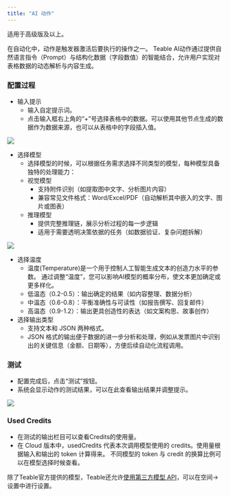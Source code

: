 ```yaml
---
title: "AI 动作"
---
```

<Tip> 适用于高级版及以上。 </Tip>

在自动化中，动作是触发器激活后要执行的操作之一。
Teable AI动作通过提供自然语言指令（Prompt）与结构化数据（字段数值）的智能结合，允许用户实现对表格数据的动态解析与内容生成。

### 配置过程
- 输入提示 
  - 输入自定提示词。
  - 点击输入框右上角的“+”号选择表格中的数据。可以使用其他节点生成的数据作为数据来源，也可以从表格中的字段插入值。

![](/images/2025-04-11-12-14-31.png)

- 选择模型
  - 选择模型的时候，可以根据任务需求选择不同类型的模型，每种模型具备独特的处理能力：
  - 视觉模型 
    - 支持附件识别（如提取图中文字、分析图片内容）
    - 兼容常见文件格式：Word/Excel/PDF（自动解析其中嵌入的文字、图片或图表）
  - 推理模型 
    - 提供完整推理链，展示分析过程的每一步逻辑
    - 适用于需要透明决策依据的任务（如数据验证、复杂问题拆解）

![](/images/2025-04-17-11-50-40.png)

- 选择温度
  - 温度(Temperature)是一个用于控制人工智能生成文本的创造力水平的参数。 通过调整“温度”，您可以影响AI模型的概率分布，使文本更加确定或更多样化。
  - 低温态（0.2-0.5）：输出确定的结果（如内容整理、数据分析）
  - 中温态（0.6-0.8）：平衡准确性与可读性（如报告撰写、回复邮件）
  - 高温态（0.9-1.2）：输出更具创造性的表达（如文案构思、故事创作）
- 选择输出类型
  - 支持文本和 JSON 两种格式。
  - JSON 格式的输出便于数据的进一步分析和处理，例如从发票图片中识别出的关键信息（金额、日期等），方便后续自动化流程调用。

### 测试
  - 配置完成后，点击“测试”按钮。
  - 系统会显示动作的测试结果，可以在此查看输出结果并调整提示。

![](/images/2025-04-17-11-38-05.png)

### Used Credits
  - 在测试的输出栏目可以查看Credits的使用量。
  - 在 Cloud 版本中，usedCredits 代表本次调用模型使用的 credits。使用量根据输入和输出的 token 计算得来。
不同模型的 token 与 credit 的换算比例可以在模型选择时候查看。

<Tip> 除了Teable官方提供的模型，Teable还允许[使用第三方模型 API](/zh/basic/space/custom-api)，可以在空间→设置中进行设置。 </Tip>
